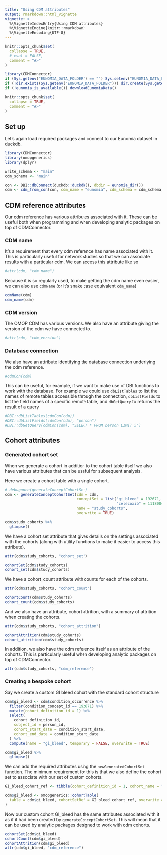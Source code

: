 ```yaml
---
title: "Using CDM attributes"
output: rmarkdown::html_vignette
vignette: >
  %\VignetteIndexEntry{Using CDM attributes}
  %\VignetteEngine{knitr::rmarkdown}
  %\VignetteEncoding{UTF-8}
---
```


```r
knitr::opts_chunk$set(
  collapse = TRUE,
  # eval = FALSE,
  comment = "#>"
)
```

```r
library(CDMConnector)
if (Sys.getenv("EUNOMIA_DATA_FOLDER") == "") Sys.setenv("EUNOMIA_DATA_FOLDER" = file.path(tempdir(), "eunomia"))
if (!dir.exists(Sys.getenv("EUNOMIA_DATA_FOLDER"))) dir.create(Sys.getenv("EUNOMIA_DATA_FOLDER"))
if (!eunomia_is_available()) downloadEunomiaData()

knitr::opts_chunk$set(
  collapse = TRUE,
  comment = "#>"
)
```

## Set up
Let's again load required packages and connect to our Eunomia dataset in duckdb.

```r
library(CDMConnector)
library(omopgenerics)
library(dplyr)

write_schema <- "main"
cdm_schema <- "main"

con <- DBI::dbConnect(duckdb::duckdb(), dbdir = eunomia_dir())
cdm <- cdm_from_con(con, cdm_name = "eunomia", cdm_schema = cdm_schema, write_schema = write_schema)
```

## CDM reference attributes

Our cdm reference has various attributes associated with it. These can be useful both when programming and when developing analytic packages on top of CDMConnector.  

### CDM name
It's a requirement that every cdm reference has name associated with it. This is particularly useful for network studies so that we can associate results with a particular cdm. We can access this attribute like so 
```r
#attr(cdm, "cdm_name")
```

Because it is so regularly used, to make getting the cdm name even easier, we can also use `cdmName` (or it's snake case equivalent `cdm_name`)
```r
cdmName(cdm)
cdm_name(cdm)
```

### CDM version
The OMOP CDM has various versions. We also have an attribute giving the version of the cdm we have connected to.
```r
#attr(cdm, "cdm_version")
```

### Database connection
We also have an attribute identifying the database connection underlying the cdm reference.
```r
#cdmCon(cdm)
```

This can be useful, for example, if we want to make use of DBI functions to work with the database. For example we could use `dbListTables` to list the names of remote tables accessible through the connection, `dbListFields` to list the field names of a specific remote table, and `dbGetQuery` to returns the result of a query 
```r
#DBI::dbListTables(cdmCon(cdm))
#DBI::dbListFields(cdmCon(cdm), "person")
#DBI::dbGetQuery(cdmCon(cdm), "SELECT * FROM person LIMIT 5")
```

## Cohort attributes
### Generated cohort set
When we generate a cohort in addition to the cohort table itself we also have various attributes that can be useful for subsequent analysis.

Here we create a cohort table with a single cohort.
```r

# debugonce(generateConceptCohortSet)
cdm <- generateConceptCohortSet(cdm = cdm, 
                                conceptSet = list("gi_bleed" = 192671,
                                                  "celecoxib" = 1118084), 
                                name = "study_cohorts",
                                overwrite = TRUE)

cdm$study_cohorts %>% 
  glimpse()
```

We have a cohort set attribute that gives details on the settings associated with the cohorts (along with utility functions to make it easier to access this attribute).
```r
attr(cdm$study_cohorts, "cohort_set")
```

```r
cohortSet(cdm$study_cohorts)
cohort_set(cdm$study_cohorts) 
```

We have a cohort_count attribute with counts for each of the cohorts.
```r
attr(cdm$study_cohorts, "cohort_count")
```

```r
cohortCount(cdm$study_cohorts)
cohort_count(cdm$study_cohorts)
```

And we also have an attribute, cohort attrition, with a summary of attrition when creating the cohorts.

```r
attr(cdm$study_cohorts, "cohort_attrition")
```

```r
cohortAttrition(cdm$study_cohorts)
cohort_attrition(cdm$study_cohorts)
```

In addition, we also have the cdm reference itself as an attribute of the cohorts. This is particularly useful when developing analytic packages on top of CDMConnector.
```r
attr(cdm$study_cohorts, "cdm_reference")
```

### Creating a bespoke cohort
Say we create a custom GI bleed cohort with the standard cohort structure
```r
cdm$gi_bleed <- cdm$condition_occurrence %>% 
  filter(condition_concept_id == 192671) %>% 
  mutate(cohort_definition_id = 1) %>% 
  select(
    cohort_definition_id, 
    subject_id = person_id, 
    cohort_start_date = condition_start_date, 
    cohort_end_date = condition_start_date
  ) %>% 
  compute(name = "gi_bleed", temporary = FALSE, overwrite = TRUE)

cdm$gi_bleed %>% 
  glimpse()
```

We can add the required attributes using the `newGeneratedCohortSet` function. The minimum requirement for this is that we also define the cohort set to associate with our set of custom cohorts.

```r
GI_bleed_cohort_ref <- tibble(cohort_definition_id = 1, cohort_name = "custom_gi_bleed")

cdm$gi_bleed <- omopgenerics::cohortTable(
  table = cdm$gi_bleed, cohortSetRef = GI_bleed_cohort_ref, overwrite = TRUE
)
```

Now our custom cohort GI_bleed has the same attributes associated with it as if it had been created by `generateConceptCohortSet`. This will mean that it can be used by analytic packages designed to work with cdm cohorts.

```r
cohortSet(cdm$gi_bleed)
cohortCount(cdm$gi_bleed)
cohortAttrition(cdm$gi_bleed)
attr(cdm$gi_bleed, "cdm_reference")
```


<div style="margin-bottom:3cm;"></div>
